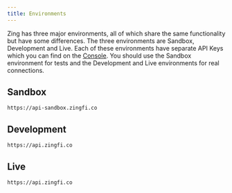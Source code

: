 ```yaml
---
title: Environments
---
```


Zing has three major environments, all of which share the same functionality but have some differences. The three environments are Sandbox, Development and Live. Each of these environments have separate API Keys which you can find on the [Console](https://console.zingfi.co/api-keys). You should use the Sandbox environment for tests and the Development and Live environments for real connections. 

## Sandbox
```
https://api-sandbox.zingfi.co
```

## Development
```
https://api.zingfi.co
```

## Live
```
https://api.zingfi.co
```

